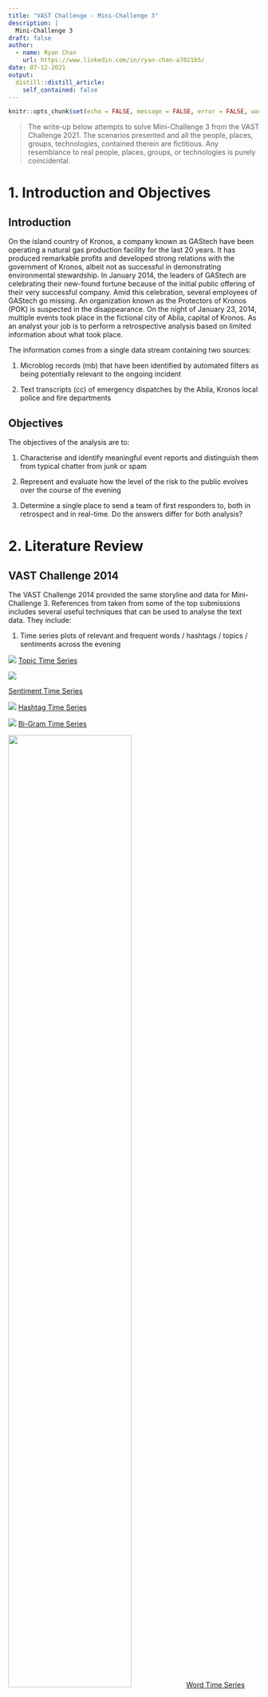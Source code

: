 ```yaml
---
title: "VAST Challenge - Mini-Challenge 3"
description: |
  Mini-Challenge 3
draft: false
author:
  - name: Ryan Chan
    url: https://www.linkedin.com/in/ryan-chan-a7021b5/
date: 07-12-2021
output:
  distill::distill_article:
    self_contained: false
---
```



```r
knitr::opts_chunk$set(echo = FALSE, message = FALSE, error = FALSE, warning = FALSE, fig.retina = 3)
```


> The write-up below attempts to solve Mini-Challenge 3 from the VAST Challenge 2021. The scenarios presented and all the people, places, groups, technologies, contained therein are fictitious. Any resemblance to real people, places, groups, or technologies is purely coincidental.

# 1. Introduction and Objectives

## Introduction

On the island country of Kronos, a company known as GAStech have been operating a natural gas production facility for the last 20 years. It has produced remarkable profits and developed strong relations with the government of Kronos, albeit not as successful in demonstrating environmental stewardship. In January 2014, the leaders of GAStech are celebrating their new-found fortune because of the initial public offering of their very successful company. Amid this celebration, several employees of GAStech go missing. An organization known as the Protectors of Kronos (POK) is suspected in the disappearance. On the night of January 23, 2014, multiple events took place in the fictional city of Abila, capital of Kronos. As an analyst your job is to perform a retrospective analysis based on limited information about what took place.

The information comes from a single data stream containing two sources:

1. Microblog records (mb) that have been identified by automated filters as being potentially relevant to the ongoing incident

2. Text transcripts (cc) of emergency dispatches by the Abila, Kronos local police and fire departments


## Objectives

The objectives of the analysis are to:

1. Characterise and identify meaningful event reports and distinguish them from typical chatter from junk or spam

2. Represent and evaluate how the level of the risk to the public evolves over the course of the evening

3. Determine a single place to send a team of first responders to, both in retrospect and in real-time. Do the answers differ for both analysis?

# 2. Literature Review

## VAST Challenge 2014

The VAST Challenge 2014 provided the same storyline and data for Mini-Challenge 3. References from taken from some of the top submissions includes several useful techniques that can be used to analyse the text data. They include:

1. Time series plots of relevant and frequent words / hashtags / topics / sentiments across the evening

![](img/1. Topic Time Series.jpg)
[Topic Time Series](http://visualdata.wustl.edu/varepository/VAST%20Challenge%202014/challenges/MC3%20-%20Real-Time,%20Streaming%20Social%20Media/entries/University%20of%20Konstanz/)




![](img/2. Sentiment Time Series.jpg)

[Sentiment Time Series](http://visualdata.wustl.edu/varepository/VAST%20Challenge%202014/challenges/MC3%20-%20Real-Time,%20Streaming%20Social%20Media/entries/University%20of%20Buenos%20Aires%20-%20Rukavina/)





![](img/3. Hashtag Time Series.jpg)
[Hashtag Time Series](http://visualdata.wustl.edu/varepository/VAST%20Challenge%202014/challenges/MC3%20-%20Real-Time,%20Streaming%20Social%20Media/entries/Virginia%20Tech/)





![](img/4. Bi-Gram Time Series.jpg)
[Bi-Gram Time Series](http://visualdata.wustl.edu/varepository/VAST%20Challenge%202014/challenges/MC3%20-%20Real-Time,%20Streaming%20Social%20Media/entries/International%20Institute%20of%20Information%20and%20Technology%20-%20Hyderabad/)





![](img/5. Word Time Series.jpg){width=70%}
[Word Time Series](http://visualdata.wustl.edu/varepository/VAST%20Challenge%202014/challenges/MC3%20-%20Real-Time,%20Streaming%20Social%20Media/entries/Peking%20University/)





2. Wordclouds

![](img/6. Wordcloud.jpg){width=50%}

[Wordcloud](http://visualdata.wustl.edu/varepository/VAST%20Challenge%202014/challenges/MC3%20-%20Real-Time,%20Streaming%20Social%20Media/entries/Tianjin%20University/)







![](img/7. Bi-Gram Wordcloud.jpg){width=50%}

[Bi-Gram Wordcloud](http://visualdata.wustl.edu/varepository/VAST%20Challenge%202014/challenges/MC3%20-%20Real-Time,%20Streaming%20Social%20Media/entries/International%20Institute%20of%20Information%20and%20Technology%20-%20Hyderabad/)




3. Retweet Network

![](img/8. Retweet Network.jpg)
[Retweet Network](http://visualdata.wustl.edu/varepository/VAST%20Challenge%202014/challenges/MC3%20-%20Real-Time,%20Streaming%20Social%20Media/entries/Tianjin%20University/)

The relationship of the re-tweet regarded as a proper measure of the identity of people in a social network.The authors in the center of the graph are the most re-tweeted users.


4. Spam Index

![](img/9. Spam Index.jpg){width=70%}

[Spam Index](http://visualdata.wustl.edu/varepository/VAST%20Challenge%202014/challenges/MC3%20-%20Real-Time,%20Streaming%20Social%20Media/entries/University%20of%20Buenos%20Aires%20-%20Rukavina/)

A spam index can be built by dividing the number of messages with different content sent by a user over the total number of messages sent by that user.


## Text Mining with R (A Tidy Approach)

This book (https://www.tidytextmining.com/) by Julia Silge and David Robinson (creators of tidytext package) serves as an introduction of text mining using the tidytext package and other tidy tools in R. It provides comprehensive guidelines on how to handle text data, including but not limited to:

1. Analyzing word and document frequency using Term Frequency-Inverse Document Frequency (TF-IDF). TF-IDF decreases the weight for commonly used words and increases the weight for words that are not used very much in a collection of documents. This can be combined with term frequency to calculate a term’s TF-IDF (the two quantities multiplied together), the frequency of a term adjusted for how rarely it is used. It measures how important a word is to a document in a collection (or corpus) of documents.

2. Identifying relationships between words using n-grams and correlations. N-grams analysis is based on the relationships between words, examining which words tend to follow others immediately, or those that tend to co-occur within the same documents.

3. Topic modelling using Latent Dirichlet allocation (LDA). LDA is a particularly popular method for fitting a topic model. It treats each document as a mixture of topics, and each topic as a mixture of words.



## Topic modelling with LDA

This [article](https://towardsdatascience.com/beginners-guide-to-lda-topic-modelling-with-r-e57a5a8e7a25 ) also provides a comprehensive guide to LDA Topic Modelling, from loading of data to pre-processing of data, building the model and visualisation of the words in a topic. LDA is a probabilistic model that assigns word a probabilistic score of the most probable topic that it could be potentially belong to. Each topic will have each word/phrase assigned a phi value (pr(word|topic)) — probability of word given a topic.




## The Syuzhet Package

The [Syuzhet package](https://cran.r-project.org/web/packages/syuzhet/vignettes/syuzhet-vignette.html) is used for analyzing text sentiments. The package comes with four sentiment dictionaries and provides a method for accessing the robust, but computationally expensive, sentiment extraction tool developed in the NLP group at Stanford. The syuzhet package offers a few different algorithms (syuzhet, bing, afinn and nrc), each taking a different approach to sentiment scoring. It also does emotion scoring based upon the nrc algorithm. Sentiment scores are generated for each word, with higher scores being more positive and lower scores representing more negative sentiments, and can be summed together in a group / document to find overall sentiment.This [article](https://colinpriest.com/2017/04/30/tutorial-sentiment-analysis-of-airlines-using-the-syuzhet-package-and-twitter/) demonstrates the use of the syuzhet package on tweet analysis.


# 3. Data Preparation and Exploratory Analysis

## Load Packages

Before we begin it is essential to load the packages we need.

```r

packages = c('igraph','tidygraph','ggraph','hms','textplot','tidyverse','lubridate','ggwordcloud','DT','wordcloud',
             'widyr','tidytext','dplyr','clock','visNetwork','hms','qdapDictionaries', 'textmineR','topicmodels',
             'corpus','syuzhet','textdata','plotly','patchwork','Rcpp','greekLetters')

for(p in packages){
if(!require(p, character.only = T)){
  install.packages(p)
  }
  library(p, character.only = T)
}

`%notin%` <- Negate(`%in%`)

```


## Load Data

The data comes in the form of 3 csv files, each containing stream messages belonging to a particular time period. Each row of data represents one message, and contains additional information such as the message type (mb or cc), the author, the message, the posted time and location data if available. We shall load the data and use the glimpse() function to explore the structure. There are a total of 4063 messages throughout this time period.

```r

mctext_files <- list.files(path = "data", pattern = '.csv$', full.names = TRUE) %>% 
  map(read_csv)

raw_data <- data.table::rbindlist(mctext_files, use.names = TRUE, idcol = "source")

write_rds(raw_data, "data/rds/raw_data.rds")

glimpse(raw_data)

```

## Data Preprocessing

We will perform some data preprocessing before exploring the data further.

First, we will handle the date and time values and convert them into the correct formats, as well set introduce a new column assigning each message to a 30-min time block period.

```r

# Extract time
raw_data$timestamp <- paste(substring(raw_data$`date(yyyyMMddHHmmss)`,first = 9, last = 10),
                           substring(raw_data$`date(yyyyMMddHHmmss)`,first = 11, last = 12),sep=":")

# Extract date
raw_data$date <- paste(substring(raw_data$`date(yyyyMMddHHmmss)`, first = 1, last = 4),
                       substring(raw_data$`date(yyyyMMddHHmmss)`, first = 5, last = 6),
                       substring(raw_data$`date(yyyyMMddHHmmss)`, first = 7, last = 8),sep = "-")

# Parse date and time format
raw_data$date <- parse_date(raw_data$date, format = "%Y-%m-%d")
raw_data$timestamp <- parse_time(raw_data$timestamp, format = "%AT")

# Create datetime variable and parse to correct format
raw_data$datetime <- paste(raw_data$date, raw_data$timestamp, sep = " ")
raw_data$datetime <- parse_date_time(raw_data$datetime, "%Y-%m-%d %H:%M:%S")
raw_data$timestamp <- format(as.POSIXct(raw_data$datetime), format = "%H:%M:%S")

# Create new column to assign each message to a particular 30-min period
raw_data$time_block = cut(raw_data$datetime, breaks = "30 min")
levels(raw_data$time_block) <- c("5-5.30pm", "5.30-6pm", "6-6.30pm", "6.30-7pm", "7-7.30pm", "7.30-8pm", "8-8.30pm", "8.30-9pm", "9-9.30pm", "9.30-10pm")

# Drop original datetime column, and source file column
raw_data <- select(raw_data, -c(1,3))

glimpse(raw_data)

```

Next we will aim to extract relevant information from each message, including hashtags, mentions and retweets. Thereafter we will also create a new column called "cleaned_message", showing the message without hashtags, mentions and retweets. This final table will be the main data table from which we will draw specific information needed for each different type of analysis from.


```r

# Create list of unique authors
author_list <- unique(raw_data$author)

# Extract hashtags
raw_data$hashtags <- str_extract_all(raw_data$message,"(?<=#)\\w+\\b")
raw_data$hashtags[lengths(raw_data$hashtags) == 0] <- NA_character_
#raw_data$hashtags <- as.character(raw_data$hashtags)

# Extract retweet source
raw_data$retweet_source <- str_extract_all(raw_data$message,"(?<=RT @)\\S+\\b")
raw_data$retweet_source[lengths(raw_data$retweet_source) == 0] <- NA_character_
raw_data$retweet_source <- as.character(raw_data$retweet_source)

# Create cleaned_message column without hashtags and retweet sources
raw_data$cleaned_message <- str_replace_all(raw_data$message,"RT @\\S+\\s*\\b","")
raw_data$cleaned_message <- str_replace_all(raw_data$cleaned_message,"#\\w+\\s*\\b","")

# Extract valid (i.e. must be a user in unique author list) mentions from cleaned_message above.
raw_data$mentions <- ifelse(as.character(str_extract_all(raw_data$cleaned_message,"(?<=@)\\S+\\b")) %in% author_list, str_extract_all(raw_data$cleaned_message,"(?<=@)\\S+\\b"),ifelse (as.character(str_extract_all(raw_data$cleaned_message,"(?<=@)\\w+\\b")) %in% author_list,str_extract_all(raw_data$cleaned_message,"(?<=@)\\w+\\b"),NA_character_))
raw_data$mentions <- as.character(raw_data$mentions)
raw_data <- raw_data %>% mutate(mentions = ifelse(as.character(mentions) != as.character(author),mentions,NA_character_))
raw_data$mentions[lengths(raw_data$mentions) == 0] <- NA_character_

# Update cleaned_message to remove mentioned users
raw_data$cleaned_message <- ifelse(as.character(str_extract_all(raw_data$cleaned_message,"(?<=@)\\S+\\b")) %in% author_list | as.character(str_extract_all(raw_data$cleaned_message,"(?<=@)\\w+\\b")) %in% author_list, str_replace_all(raw_data$cleaned_message,"@\\S+\\s*\\b",""), str_replace_all(raw_data$cleaned_message,"@",""))

# Rearrange columns for better viewing
raw_data <- raw_data %>% relocate(mentions, .before = cleaned_message)
raw_data <- raw_data %>% relocate(c(4,5,6), .after = cleaned_message)

# Split mb and cc data for convenient data wrangling later
mb <- raw_data %>% filter(type == "mbdata")
cc <- raw_data %>% filter(type == "ccdata")

glimpse(raw_data)

```

## Data Exploration

Next, we will look the mb data in more detail.

```r

mb_by_time <- mb %>% 
  group_by(timestamp) %>% 
  summarize(mb_count = n())

mb_by_timeblock <- mb %>% 
  group_by(time_block) %>% 
  summarize(mb_count = n())

mb_by_timeblock %>% 
  plot_ly(x = ~time_block, y= ~mb_count) %>% 
  add_bars()

```

It seems that there is an increase of microblog messages between 6.30pm to 8.30pm, indicating that there could be dramatic or important events happening throughout.

Next we will take a look at CC data. We will first categorise different types of reports and view their frequencies over the evening. We filter out report types that might potentially be relevant, such as fires, accidents, crimes etc.


```r

cc <- cc %>%
  mutate(case_type = case_when(
    grepl("SUSPICIOUS", cc$message) ~ "Suspicious Check",
    grepl("FIRE", cc$message) ~ "Fire related", 
    grepl("VEHICLE", cc$message) ~ "Vehicle related", 
    grepl("CROWD", cc$message) ~ "Crowd Control", 
    grepl("PURSUIT", cc$message) ~ "Pursuit",
    grepl("RECKLESS", cc$message) ~ "Pursuit",
    grepl("FELONY", cc$message) ~ "Felony", 
    grepl("CRIME SCENE INVESTIGATION", cc$message) ~ "CSI", 
    grepl("DIRE", cc$message) ~ "Dire Emergency",
    grepl("MISDEMEANOR", cc$message) ~ "Misdemeanor",
    grepl("CHECK", cc$message) ~ "Checks",
    grepl("STOP", cc$message) ~ "Stops",
    TRUE ~ "Others"))

cc <- cc %>% 
  relocate(case_type, .before = message)

```


```r

casetype_by_timeblock <- cc %>% 
  group_by(case_type, time_block) %>% 
  summarize(case_type_count=n())

casetype_by_timeblock %>% 
  plot_ly(x = ~time_block, y = ~case_type_count, color = ~case_type) %>%
  add_bars() %>%
  layout(barmode = "stack")

```

The report frequency seems to be high (>25) in 3 time periods - 5-5.30pm, 6.30-7pm and 7.30-8pm. Let us remove some of the not so relevant report types like checks, stops and others.

``` r

casetype_by_timeblock %>% 
  filter(case_type %notin% c("Checks", "Stops", "Others")) %>% 
  plot_ly(x = ~time_block, y = ~case_type_count, color = ~case_type, colors="Set1") %>%
  add_bars() %>% 
  layout(barmode = "stack")


```

It seems the period between 6.30pm to 8pm had a surge in more serious cases (>10), with the notable incidence of fire, felony, pursuit and dire emergency reports. It can also be seen that CSI cases took place during this period or shortly after, indicating that serious crimes must have been committed.



# 4. Objective 1 - Identifying Junk / Spam

## Build Spam Index

We will build an index to calculate the spam proportion for each author. For the spam index score we will use the total number of messages for each author divided by the number of unique messages for each author. Authors with scores >1 means that they have repeated a tweet content at least once. To focus on authors who likely spam repeat tweets, we will display the list of authors with spam score >1.1

```r

mb_messages_by_author <- mb %>% 
  count(author, cleaned_message)

mb_messages_by_author_aggregated <- mb_messages_by_author %>% 
  group_by(author) %>% 
  summarize(unique_count = n(), total_count = sum(n), spam_check = total_count/unique_count) %>% 
  filter(spam_check > 1) %>%
  arrange(desc(spam_check))

spam_authors_ordered <- mb_messages_by_author_aggregated$author

datatable(mb_messages_by_author_aggregated)

```


```r

mb_messages_by_author_aggregated %>%
  filter(spam_check > 1.1) %>% 
  plot_ly(x=~author,y=~spam_check, type = "bar") %>% 
  layout(xaxis=list(categoryorder = "array", categoryarray=mb_messages_by_author_aggregated$author))

```

From the data table and bar chart above, we can see that users KronosQuoth (6.48) and Clevvah4Evah (6.12) have very high spam scores, hence we can discard their messages.

We will now create a new dataframe, mb_cleaned, which contains messages that are not junk or spam.


```r

mb_cleaned <- mb[mb$author!="KronosQuoth" & mb$author!="Clevvah4Evah"]

```

## Sentiment and Dictionary Analysis to filter out other junk

We will now perform text analysis for the rest of the messages. We will first tokenize the messages into words, and remove stopwords.

```r

mb_words <- mb_cleaned %>% 
  unnest_tokens(word, cleaned_message, drop = FALSE) %>%
  filter(str_detect(word, "[a-z']$"),
         !word %in% stop_words$word)

mb_words <- select(mb_words, -c(type))

```

We will analyze the words of each author, to determine whether the author's messages may contribute meaningfully to the event investigations.

We will use the Syuzhet method to obtain sentiments for each word, and attempt to calculate each author's general message sentiments. Authors with high sentiment scores may qualify for exclusion, since there is a higher possibility that these authors' messages are not related to our investigation of serious events.

We will also attempt an investigation to find junk words - words that are literally gibberish and mean nothing. To achieve this, we will use the GradyAugmented dataset as a reference. The dataset contains a vector of Grady Ward's English words augmented with DICTIONARY, Mark Kantrowitz's names list, other proper nouns, and contractions.

```r

# Group words by author
mb_words_by_author <- mb_words %>%
count(author, word, sort = TRUE) %>%
ungroup()

# Create new columns to get sentiments and find out whether the word exists in a dictionary
mb_words_by_author$in_dictionary <- if_else (mb_words_by_author$word %in% GradyAugmented,0,1)
mb_words_by_author$sentiment <- get_sentiment(mb_words_by_author$word, method = "syuzhet")
mb_words_by_author$total_sentiment <- mb_words_by_author$sentiment*mb_words_by_author$n

# Aggregate sentiments to get total author sentiment score

#mb_words_by_author_agg_sentiment <- mb_words_by_author %>% 
  #chop(c(word, n, in_dictionary, sentiment, total_sentiment)) %>% 
  #rowwise() %>% 
  #mutate(grandtotal_sentiment = sum(total_sentiment)) %>% 
  #filter(grandtotal_sentiment > 1.5)

#mb_words_by_author_agg_sentiment <- select(mb_words_by_author_agg_sentiment, -c(n, in_dictionary, sentiment, total_sentiment))

mb_words_by_author_agg_sentiment <- mb_words_by_author %>%
  group_by(author) %>%
  summarise(grandtotal_sentiment = sum(total_sentiment)) %>% 
  filter(grandtotal_sentiment > 1.5) %>% 
  arrange(desc(grandtotal_sentiment)) 
  
# Save high sentiment authors
high_sentiment_authors <- c("POK", "Viktor-E", "SaveOurWildlands", "maha_Homeland")

# Aggregate words not found in GradyAugmented dataset and group by author
mb_words_by_author_NotInDict <- mb_words_by_author %>%
  filter(in_dictionary > 0) %>% 
  group_by(author) %>% 
  summarise(not_words_count=sum(in_dictionary), data = list(word)) %>% 
  arrange(desc(not_words_count)) %>% 
  filter(not_words_count > 20)


```

Let us look at the authors with high sentiment scores (>1.50).


```r

ggplot(mb_words_by_author_agg_sentiment, aes(x=grandtotal_sentiment,y=author))+
  geom_col()

```

It seems that there are 4 authors (POK, Viktor-E, SaveOurWildlands, maha_Homeland) with very high sentiment scores. Let us look at the messages from these 4 authors.

```r

high_sentiment_dt <- mb_cleaned %>% 
  filter(author %in% high_sentiment_authors) %>% 
  transmute(author=author, message=message)

datatable(high_sentiment_dt)

```
A study of the messages put out by these authors indicate that there is nothing much of importance regarding our investigation, therefore we will also exclude these authors' messages in our analysis.

Let us now take a look at authors who have high count of writing gibberish.

```r

datatable(mb_words_by_author_NotInDict)

```

Most of the authors in this list are actually not typing gibberish, we can tell that many words they type are either just broken / grammatically wrong English or names of places in Abila. However, there is one particular user, Officia1AbilaPost, who happens to type many incomprehensible junk. A closer look at the messages of this particular user reveal that the user has been attaching suspicious links to their messages at the end. This could be the work of a hacker. We shall exclude this users messages from our subsequent analysis as well.


```r

Officia1AbilaPost_dt <- mb_cleaned %>% 
  filter(author == "Officia1AbilaPost") %>% 
  transmute(author=author, message=cleaned_message)

datatable(Officia1AbilaPost_dt)

```

We shall now reprocess the dataset to get microblog messages without junk and spam.


```r

# Create list of authors to exclude
authors_exclude <- c("POK", "Viktor-E", "SaveOurWildlands", "maha_Homeland", "Officia1AbilaPost")

# Rerun word tokenization process
mb_cleaned2 <- mb_cleaned[mb_cleaned$author %notin% authors_exclude]

mb_words2 <- mb_cleaned2 %>% 
  unnest_tokens(word, cleaned_message, drop = FALSE) %>%
  filter(str_detect(word, "[a-z']$"),
         !word %in% stop_words$word)

mb_words2 <- select(mb_words2, -c(type))

# Group words by author
mb_words2_by_author <- mb_words2 %>%
count(author, word, sort = TRUE) %>%
ungroup()

# Create new columns to get sentiments and find out whether the word exists in a dictionary
mb_words2_by_author$in_dictionary <- if_else (mb_words2_by_author$word %in% GradyAugmented,0,1)
mb_words2_by_author$sentiment <- get_sentiment(mb_words2_by_author$word, method = "syuzhet")
mb_words2_by_author$total_sentiment <- mb_words2_by_author$sentiment*mb_words2_by_author$n

# Aggregate sentiments to get total author sentiment score

mb_words2_by_author_agg_sentiment <- mb_words2_by_author %>%
  group_by(author) %>%
  summarise(grandtotal_sentiment = sum(total_sentiment)) %>% 
  filter(grandtotal_sentiment > 1.5) %>% 
  arrange(desc(grandtotal_sentiment))

```


# 5. Objective 2 and 3 - Identify Events / Risk Level and decide where to send first responders

## Hashtags Analysis

Let us investigate the hashtags that users are sending throughout the evening, and see if we are able to determine anything useful.

```r

mb_hashtags <- mb_cleaned2 %>%
  filter(!(is.na(hashtags))) %>% 
  unnest(hashtags)

mb_hashtags <- mb_hashtags %>%
  mutate(hashtags=str_to_lower(hashtags)) %>% 
  group_by(time_block,hashtags) %>% 
  summarize(hashtag_count=n())

set.seed(42)
ggplot(mb_hashtags, aes(label = hashtags, size = hashtag_count)) +
  geom_text_wordcloud_area(rm_outside = TRUE) +
  scale_size_area(max_size = 20) +
  theme_minimal() +
  facet_wrap(~time_block)

```
It seems that several unuseful hashtags like #abila, #hi, #abilapost, #centralbulletin and #kronosstar are being used many times, and hence take up a lot space in the wordcloud, possibly resulting in the more insightful hashtags being obscured. Since these hashtags are not very helpful to us (in particular the last 3 hashtags mentioned are simply the names of news outlets), we shall remove these hashtags from the list and rerun the wordcloud to see whether any other topic stands out.

```r

mb_hashtags2 <- mb_hashtags %>% 
  filter(hashtags %notin% c("abila","abilapost","hi","kronosstar", "centralbulletin"))

set.seed(42)
ggplot(mb_hashtags2, aes(label = hashtags, size = hashtag_count)) +
  geom_text_wordcloud_area(rm_outside = TRUE) +
  scale_size_area(max_size = 12) +
  theme_minimal() +
  facet_wrap(~time_block)

```

The second hashtag cloud seems to provide a little more useful information. 

1. We can tell that the POK Rally was a topic of strong interest in the early stages of the evening, between 5 to 6.30pm. 

2. We also learn the emergence of a fire breakout, with hashtags #abilafire and #afd (presumably Abila Fire Department) starting from 6.30pm and running through the rest of the night. 

3. We also learn of a potential serious crime happening, with hashtags #standoff and #apd (presumably Abila Police Department) appearing from 7.30pm and lasting throughout the rest of the night as well.


## Words Analysis

### Wordcloud Across Time

Let us create a wordcloud using the term frequency as the size factor, faceted by time block.

```r

mb_words_by_timeblock <- mb_words2 %>% 
  count(time_block, word, sort=TRUE)

set.seed(42)
ggplot(mb_words_by_timeblock, aes(label = word, size = n)) +
  geom_text_wordcloud_area(rm_outside = TRUE) +
  scale_size_area(max_size = 20) +
  theme_minimal() +
  facet_wrap(~time_block)

```

The resulting wordcloud supports the insights from the hashtag cloud and gives us an even clearer indication of the happenings throughout the night: 

1. The POK Rally was likely held at the park, and was the main focus of people's attention, between 5-6.30pm

2. From the wordcloud above it seems that a fire broke out first between 6.30-7pm. 

3. A short period of time later at around 7.30pm, we see that a separate incident involving a hostage standoff with the police occurred. There were likely shots fired during this altercation with SWAT team being dispatched during the 8-8.30pm window. It seems that the situation was defused with the arrest of the suspects and release of hostages between 9-9.30pm.

4. Another incident involving possibly a loud explosion happens during the 9.30-10pm window.

5. Between 7.30-9.30pm we also see constant mention of a van, although we are still unsure of its significance at the moment.


### TF-IDF Across Time

Let us take a look at a bi-gram TF-IDF across the different time periods of the night. 

```r

bigrams <- mb_cleaned2 %>%
  unnest_tokens(word, 
                cleaned_message,
                drop = FALSE,
                token = "ngrams", 
                n = 2)

bigrams_separated <- bigrams %>%
  filter(word != 'NA') %>%
  separate(word, c("word1", "word2"),
           sep = " ")

bigrams_filtered <- bigrams_separated %>%
  filter(!word1 %in% stop_words$word) %>%
  filter(!word2 %in% stop_words$word)

bigrams <- bigrams_filtered %>% unite("bigram", word1:word2, sep = " ", remove = FALSE)

bigrams_by_timeblock <- bigrams %>% 
  count(time_block, bigram, sort=TRUE)

bigrams_tfidf <- bigrams_by_timeblock %>% 
  bind_tf_idf(bigram, time_block, n) %>%
  filter(n>1) %>% 
  arrange(desc(tf_idf))

bigrams_tfidf %>%
  group_by(time_block) %>%
  slice_max(tf_idf,
            n = 10) %>%
  ungroup() %>%
  mutate(bigram = reorder(bigram,
                        tf_idf)) %>%
  ggplot(aes(tf_idf,bigram,fill = time_block)) +
  geom_col(show.legend = FALSE) +
  facet_wrap(~ time_block,
             scales = "free") +
  labs(x = "tf-idf",
       y = NULL)

```

From the above visualization it seems we can find out more information about the events happening.

1. Security for POK Rally was tight, with heavy police presence, possible to manage crowds.

2. The fire that broke out seems to be at the Dancing Dolphin apartment complex.

3. The hostage situation and standoff seems to take place at Gelato Galore.

4. Between 7.30-8.30pm there are mentions of "erratic driver", "wild driving" and "driving black (van possibly)". Could this possibly relate to the earlier mention of the black van, and possibly the hostage situation and shootout?


```r

#mb_words_by_timeblock_tfidf <- mb_words_by_timeblock %>% 
  #bind_tf_idf(word, time_block, n) %>%
  #filter(n>1) %>% 
  #arrange(desc(tf_idf))

#mb_words_by_timeblock_tfidf %>%
  #group_by(time_block) %>%
  #slice_max(tf_idf,
            #n = 10) %>%
  #ungroup() %>%
  #mutate(word = reorder(word,
                        #tf_idf)) %>%
  #ggplot(aes(tf_idf,word,fill = time_block)) +
  #geom_col(show.legend = FALSE) +
  #facet_wrap(~ time_block,
             #scales = "free") +
  #labs(x = "tf-idf",
       #y = NULL)

```

### Topic Modeling with LDA

We will also attempt to apply topic modeling using LDA to the dataset, to see if we are able to come up with meaningful topics that correlate to events. We will first find out the tf-idf scores of each word, with each message as one document.

```r

mb_words2_by_message <- mb_words2 %>% 
  count(cleaned_message, word, sort=TRUE)

mb_words2_by_message_tfidf <- mb_words2_by_message %>% 
  bind_tf_idf(word, cleaned_message, n) %>%
  filter(n>1) %>% 
  arrange(desc(tf_idf))


ggplot(mb_words2_by_message_tfidf, aes(y=tf_idf)) +
  geom_boxplot() +
  geom_hline(yintercept = 2.5, linetype = "dashed", color = "red") +
  ggtitle("TF-IDF") +
  xlab("")

```

As can be seen in the boxplot of tf-idf scores above, we will remove words with tf-idf score of 2.5 or higher, as these words most likely do not hold any insightful meaning for us. Subsequently, We will proceed to create the document term matrix required for LDA.

After pre-processing the dataset and creating the Document Term Matrix, we will now proceed to fit the model, using a k of 6 topics.

```r

mb_words2_by_message_tfidf_better <- mb_words2_by_message_tfidf %>% 
  filter(tf_idf<2.5)

mb_words2_by_msg_dtm <- mb_words2_by_message_tfidf_better %>% 
  cast_dtm(cleaned_message, word, n)

mb_words2_by_msg_lda <- LDA(mb_words2_by_msg_dtm, k = 6, control = list(seed = 1234))
mb_words2_by_msg_topics <- tidy(mb_words2_by_msg_lda, matrix = "beta")
mb_words2_by_msg_top_terms <- mb_words2_by_msg_topics %>%
  group_by(topic) %>%
  slice_max(beta, n = 10) %>% 
  ungroup() %>%
  arrange(topic, -beta)

mb_words2_by_msg_top_terms %>%
  mutate(term = reorder_within(term, beta, topic)) %>%
  ggplot(aes(beta, term, fill = factor(topic))) +
  geom_col(show.legend = FALSE) +
  facet_wrap(~ topic, scales = "free") +
  scale_y_reordered()  

```

Based on the results of the topic modeling exercise above and referencing from what we already know so far, we can roughly see how each topic has a slight leaning towards a particular event:

* Topics 2 and 3 seem to relate more to the POK Rally event
* Topics 4 and 6 seem to relate more to the fire outbreak at Dancing Dolphin
* Topics 1 and 3 seem to relate more to the hostage situation and shootout/standoff

## Author Analysis

### Retweet Network

Many times, users who tweet reliable and and very fast information (i.e. always dishing out the latest breaking news) tend to get retweeted a lot. We will perform a network analysis on the retweet relationship between users, and try to find out who the reliable authors in our information space are.

```r

RT_edges <- mb %>% 
  filter(!is.na(retweet_source)) %>% 
  transmute(source_label = author, target_label = as.character(retweet_source))

RT_edges_agg <- RT_edges %>% 
  count(source_label, target_label) %>%
  rename(from = source_label, to = target_label) %>% 
  ungroup

RT_source <- distinct(RT_edges, node = RT_edges$source_label)
RT_target <- distinct(RT_edges, node = as.character(RT_edges$target_label))
RT_node <- bind_rows(RT_source, RT_target)
RT_node <- RT_node %>% 
  distinct(node) %>% 
  rename(id = node)
RT_vis_node <- data.frame(id=RT_node$id, label= paste(RT_node$id), font.size=30)

visNetwork(RT_vis_node,RT_edges_agg, idToLabel=TRUE) %>%
visNodes(color = list(background = "lightblue", 
                        border = "darkgreen",
                        highlight = "red"),
         labelHighlightBold = TRUE) %>% 
visIgraphLayout(layout = "layout_with_fr") %>% 
visOptions(highlightNearest = list(enabled = T, hover = T), 
           nodesIdSelection = T) %>% 
visLayout(randomSeed = 1234)  
  
```

From the above network results, we can roughly identify 6 distinct users who are positioned directly in he centre of the network, indicating that they are the most retweeted users and hence would most probably be a reliable source of information.

Of the 6 users, the handles for 4 of them ("KronosStar", "AbilaPost", "Central Bulletin", "InternationalNews", "NewsOnlineToday") highly suggests that they belong to a news outlet, thereby enforcing the view that these users are reporters. These 6 user may hold the key to unfolding the timeline of events on the night of January 23, 2014.


### Exploring the tweets of important authors

We will explore the tweets of the above-mentioned users to try and determine a more accurate timeline of the events of the night.

```r

RT_msg_DT <- mb_cleaned2 %>% 
  filter(author %in% c("megaMan", "KronosStar", "AbilaPost", "Central Bulletin", "InternationalNews", "NewsOnlineToday", "HomelandIlluminations")) %>% 
  transmute(time=timestamp, author=author, message=cleaned_message) %>% 
  arrange(!(desc(time)))

datatable(RT_msg_DT, filter = 'top')

```

Based on analysis of our important users' tweets, below is a history of the timeline of events that happened that night:




```r

#RT_graph <- tbl_graph(nodes = RT_node, edges = RT_edges_agg, directed = TRUE)

#RT_network <- RT_graph %>% 
  #mutate(degree_centrality = centrality_degree()) %>%
  #ggraph(layout = "fr") +
  #geom_edge_link(aes(width=n),
  #alpha=0.2) +
  #scale_edge_width(range = c(0.1, 5)) +
  #geom_node_point(aes(colour = node,
  #size=degree_centrality))

#RT_network + theme_graph()

```



```r

cc_dt <- cc %>%
  filter(case_type != "Others") %>% 
  transmute(call_type=case_type, message=message, time=timestamp,location=location) %>% 
  arrange(!(desc(time)))

datatable(cc_dt)

```


# 6. References


```r


```



```r



```



```r



```



```r



```



```r



```



```r


```




```r



```



```r



```



```r



```



```r



```



```r



```



```r



```



```r



```



```r



```



```r



```



```r



```



```r



```



```r



```



```r



```



```r



```



```r



```



```r



```



```r



```



```r



```



```r



```



```r



```



```r



```



```r



```



```r



```



```r



```



```r



```



```r



```



```r



```



```r



```



```r



```



```r



```



```r



```



```r



```



```r



```



```r



```



```r



```



```r



```



```r



```